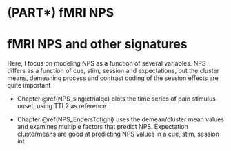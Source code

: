 # (PART\*) fMRI NPS {.unnumbered}

# fMRI NPS and other signatures {#fmri_time .unnumbered}

Here, I focus on modeling NPS as a function of several variables. 
NPS differs as a function of cue, stim, session and expectations, but the cluster means, demeaning process and contrast coding of the session effects are quite important


* Chapter \@ref(NPS_singletrialqc) plots the time series of pain stimulus onset, using TTL2 as reference

* Chapter \@ref(NPS_EndersTofighi) uses the demean/cluster mean values and examines multiple factors that predict NPS. Expectation clustermeans are good at predicting NPS values in a cue, stim, session int
